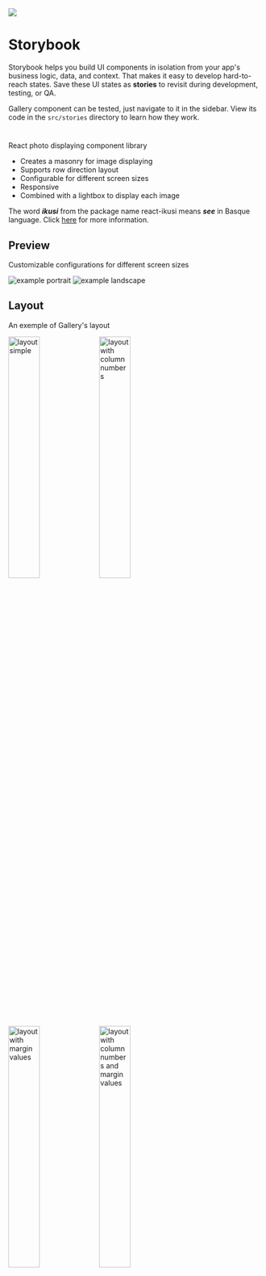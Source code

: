 
<Meta title="React-Ikusi" />

<style>{`
  .subheading {
    --mediumdark: '#999999';
    font-weight: 900;
    font-size: 13px;
    color: #999;
    letter-spacing: 6px;
    line-height: 24px;
    text-transform: uppercase;
    margin-bottom: 12px;
    margin-top: 40px;
  }

  .link-list {
    display: grid;
    grid-template-columns: 1fr;
    grid-template-rows: 1fr 1fr;
    row-gap: 10px;
  }

  @media (min-width: 620px) {
    .link-list {
      row-gap: 20px;
      column-gap: 20px;
      grid-template-columns: 1fr 1fr;
    }
  }

  @media all and (-ms-high-contrast:none) {
  .link-list {
      display: -ms-grid;
      -ms-grid-columns: 1fr 1fr;
      -ms-grid-rows: 1fr 1fr;
    }
  }

  .link-item {
    display: block;
    padding: 20px 30px 20px 15px;
    border: 1px solid #00000010;
    border-radius: 5px;
    transition: background 150ms ease-out, border 150ms ease-out, transform 150ms ease-out;
    color: #333333;
    display: flex;
    align-items: flex-start;
  }

  .link-item:hover {
    border-color: #1EA7FD50;
    transform: translate3d(0, -3px, 0);
    box-shadow: rgba(0, 0, 0, 0.08) 0 3px 10px 0;
  }

  .link-item:active {
    border-color: #1EA7FD;
    transform: translate3d(0, 0, 0);
  }

  .link-item strong {
    font-weight: 700;
    display: block;
    margin-bottom: 2px;
  }

  .link-item img {
    height: 40px;
    width: 40px;
    margin-right: 15px;
    flex: none;
  }

  .link-item span {
    font-size: 14px;
    line-height: 20px;
  }

  .tip {
    display: inline-block;
    border-radius: 1em;
    font-size: 11px;
    line-height: 12px;
    font-weight: 700;
    background: #E7FDD8;
    color: #66BF3C;
    padding: 4px 12px;
    margin-right: 10px;
    vertical-align: top;
  }

  .tip-wrapper {
    font-size: 13px;
    line-height: 20px;
    margin-top: 40px;
    margin-bottom: 40px;
  }

  .tip-wrapper code {
    font-size: 12px;
    display: inline-block;
  }

  .title{
    margin-bottom: 4rem;
  }

  .imagesLine {
    display: flex;
    align-items: center;
    justify-content: space-around;
  }


`}</style>


<img src="https://live.staticflickr.com//65535//49596034956_0cd35c0db4_o.png" className="title"/>

# Storybook

Storybook helps you build UI components in isolation from your app's business logic, data, and context.
That makes it easy to develop hard-to-reach states. Save these UI states as **stories** to revisit during development, testing, or QA.

Gallery component can be tested, just navigate to it in the sidebar.
View its code in the `src/stories` directory to learn how they work.

#

React photo displaying component library

- Creates a masonry for image displaying
- Supports row direction layout
- Configurable for different screen sizes
- Responsive
- Combined with a lightbox to display each image

The word **_ikusi_** from the package name react-ikusi means **_see_** in Basque language.
Click [here](https://en.wikipedia.org/wiki/Basque_language) for more information.

## Preview

Customizable configurations for different screen sizes

<div className="imagesLine">
  <img src="https://live.staticflickr.com//65535//49596351782_fbf41d588f_n.jpg" alt="example portrait" style={{width: '40%'}}/>
  <img src="https://live.staticflickr.com//65535//49595603383_d76c9a0d9a_n.png" alt="example landscape" style={{width: '30%'}}/>
</div>

## Layout
An exemple of Gallery's layout

<div className="imagesLine">
  <img src="https://live.staticflickr.com//65535//49595136583_f326bc8ef5_n.jpg" width="35%" alt="layout simple"/>
  <img src="https://live.staticflickr.com//65535//49595636006_ce5a2e029a_n.jpg" width="35%" alt="layout with column numbers"/>
</div>
<div className="imagesLine">
  <img src="https://live.staticflickr.com/65535/49595635976_7d941dac9e_n.jpg" width="35%" alt="layout with margin values"/>
  <img src="https://live.staticflickr.com/65535/49595136513_235b10c43e_n.jpg" width="35%" alt="layout with column numbers and margin values"/>
</div>


